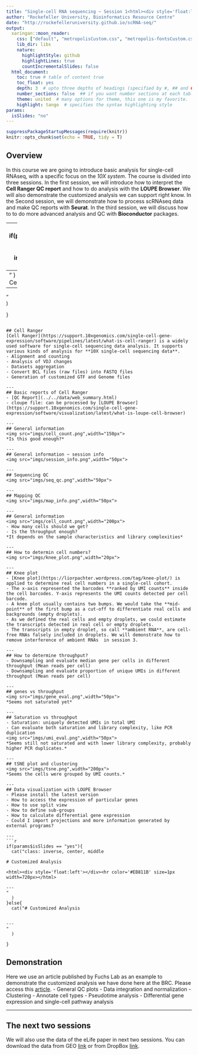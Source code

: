 ```yaml
---
title: "Single-cell RNA sequencing ~ Session 1<html><div style='float:left'></div><hr color='#EB811B' size=1px width=796px></html>"
author: "Rockefeller University, Bioinformatics Resource Centre"
date: "http://rockefelleruniversity.github.io/scRNA-seq/"
output: 
  xaringan::moon_reader:
    css: ["default", "metropolisCustom.css", "metropolis-fontsCustom.css"]
    lib_dir: libs
    nature:
      highlightStyle: github
      highlightLines: true
      countIncrementalSlides: false
  html_document:
    toc: true # table of content true
    toc_float: yes
    depth: 3  # upto three depths of headings (specified by #, ## and ###)
    number_sections: false  ## if you want number sections at each table header
    theme: united  # many options for theme, this one is my favorite.
    highlight: tango  # specifies the syntax highlighting style
params:
  isSlides: "no"
---
```


```r
suppressPackageStartupMessages(require(knitr))
knitr::opts_chunk$set(echo = TRUE, tidy = T)
```

## Overview
In this course we are going to introduce basic analysis for single-cell RNAseq, with a specific focus on the *10X system*. The course is divided into three sessions. In the first session, we will introduce how to interpret the **Cell  Ranger QC report** and how to do analysis with the **LOUPE Browser**. We will also demonstrate the customized analysis we can support right know. In the Second session, we will demonstrate how to process scRNAseq data and make QC reports with **Seurat**. In the third session, we will discuss how to to do more advanced analysis and QC with **Bioconductor** packages. 

---
```r
if(params$isSlides == "yes"){
  cat("class: inverse, center, middle

# Cell Ranger results

<html><div style='float:left'></div><hr color='#EB811B' size=1px width=720px></html> 

---
"    
  )
}else{
  cat("# Cell Ranger results


---
"    
  )
  
}

```

## Cell Ranger
[Cell Ranger](https://support.10xgenomics.com/single-cell-gene-expression/software/pipelines/latest/what-is-cell-ranger) is a widely used software for single-cell sequencing data analysis. It supports various kinds of analysis for **10X single-cell sequencing data**.
- Alignment and counting
- Analysis of VDJ changes
- Datasets aggregation
- Convert BCL files (raw files) into FASTQ files
- Generation of customized GTF and Genome files

---
## Basic reports of Cell Ranger
- [QC Report](../../data/web_summary.html)
- cloupe file: can be processed by [LOUPE Browser](https://support.10xgenomics.com/single-cell-gene-expression/software/visualization/latest/what-is-loupe-cell-browser)

--- 
## General information
<img src="imgs/cell_count.png",width="150px">
*Is this good enough?*

---
## General information ~ session info
<img src="imgs/session_info.png",width="50px">

---
## Sequencing QC
<img src="imgs/seq_qc.png",width="50px">

---
## Mapping QC
<img src="imgs/map_info.png",width="50px">

---
## General information
<img src="imgs/cell_count.png",width="200px">
- How many cells should we get?
- Is the throughput enough?
*It depends on the sample characteristics and library complexities*

---
## How to determin cell numbers?
<img src="imgs/knee_plot.png",width="20px">

---
## Knee plot
- [Knee plot](https://liorpachter.wordpress.com/tag/knee-plot/) is applied to determine real cell numbers in a single-cell cohort.
- The x-axis represented the barcodes **ranked by UMI counts** inside the cell barcodes. Y-axis represents the UMI counts detected per cell barcode.
- A knee plot usually contains two bumps. We would take the **mid-point** of the first bump as a cut-off to differentiate real cells and backgrounds (empty droplets).
- As we defined the real cells and empty droplets, we could estimate the transcripts detected in real cell or empty droplets. 
- The transcripts in empty droplet, so call **ambient RNA**, are cell-free RNAs falsely included in droplets. We will demonstrate how to remove interference of ambient RNAs  in session 3.

---
## How to determine throughput?
- Downsampling and evaluate median gene per cells in different throughput (Mean reads per cell)
- Downsampling and evaluate proportion of unique UMIs in different throughput (Mean reads per cell)

---
## genes vs throughput
<img src="imgs/gene_eval.png",width="50px">
*Seems not saturated yet*

---
## Saturation vs throughput
- Saturation: uniquely detected UMIs in total UMI
- Can evaluate both saturation and library complexity, like PCR duplication
<img src="imgs/umi_eval.png",width="50px">
*Seems still not saturated and with lower library complexity, probably higher PCR duplicates.*

---
## tSNE plot and clustering
<img src="imgs/tsne.png",width="200px">
*Seems the cells were grouped by UMI counts.*

---
## Data visualization with LOUPE Browser
- Please install the latest version
- How to access the expression of particular genes
- How to use split view
- How to define sub-groups
- How to calculate differential gene expression
- Could I import projections and more information generated by external programs?

---
```r
if(params$isSlides == "yes"){
  cat("class: inverse, center, middle

# Customized Analysis

<html><div style='float:left'></div><hr color='#EB811B' size=1px width=720px></html> 

---
"    
  )
}else{
  cat("# Customized Analysis


---
"    
  )
  
}

```

## Demonstration
Here we use an article published by Fuchs Lab as an example to demonstrate the customized analysis we have done here at the BRC. Please access this [article](https://elifesciences.org/articles/56980). 
- General QC plots
- Data integration and normalization
- Clustering
- Annotate cell types
- Pseudotime analysis
- Differential gene expression and single-cell pathway analysis

---
## The next two sessions
We will also use the data of the eLife paper in next two sessions. You can download the data from GEO [link](https://www.ncbi.nlm.nih.gov/geo/query/acc.cgi?acc=GSE147415) or from DropBox [link](https://www.dropbox.com/sh/ztu0pucvu21szxm/AABGUhTryKp1T1CsoEUFRPcwa?dl=0).
